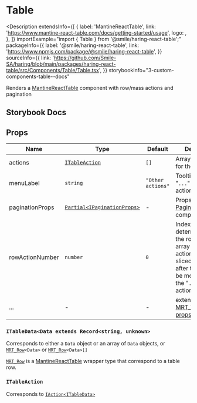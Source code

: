 
# Table

<Description
  extendsInfo={[
    {
      label: 'MantineReactTable',
      link: 'https://www.mantine-react-table.com/docs/getting-started/usage',
      logo: <MantineReactTableLogo />,
    },
  ]}
  importExample="import { Table } from '@smile/haring-react-table';"
  packageInfo={{
    label: '@smile/haring-react-table',
    link: 'https://www.npmjs.com/package/@smile/haring-react-table',
  }}
  sourceInfo={{
    link: 'https://github.com/Smile-SA/haring/blob/main/packages/haring-react-table/src/Components/Table/Table.tsx',
  }}
  storybookInfo="3-custom-components-table--docs"
>
  Renders a
  [MantineReactTable](https://www.mantine-react-table.com/docs/getting-started/usage)
  component with row/mass actions and pagination
</Description>

## Storybook Docs

<StorybookEmbed storyId="3-custom-components-table--docs" height="16640" />

## Props

| Name            | Type                                                                       | Default           | Description                                                                                                                                                           |
| --------------- | -------------------------------------------------------------------------- | ----------------- | --------------------------------------------------------------------------------------------------------------------------------------------------------------------- |
| actions         | [`ITableAction`](#itableaction)                                            | `[]`              | Array of [`IAction`](../shared-types/actions#iactiont)s for the table                                                                                                 |
| menuLabel       | `string`                                                                   | `"Other actions"` | Tooltip label of the "`...`" extra actions menu                                                                                                                       |
| paginationProps | [`Partial<IPaginationProps>`](../haring-react/components/pagination#props) | -                 | Props of [Pagination](../haring-react/components/pagination#props) component                                                                                          |
| rowActionNumber | `number`                                                                   | `0`               | Index that determines where the row `actions` array in the actions column is sliced, all actions after this index will be moved inside the "`...`" extra actions menu |
| ...             | -                                                                          | -                 | extends [MRT_TableOptions props](https://www.mantine-react-table.com/docs/api/table-options)                                                                          |

### `ITableData<Data extends Record<string, unknown>`

Corresponds to either a `Data` object or an array of `Data` objects, or [`MRT_Row`](https://www.mantine-react-table.com/docs/guides/customize-components#mantine-props-and-types)`<Data>` or [`MRT_Row`](https://www.mantine-react-table.com/docs/guides/customize-components#mantine-props-and-types)`<Data>[]`

[`MRT_Row`](https://www.mantine-react-table.com/docs/guides/customize-components#mantine-props-and-types) is a [MantineReactTable](https://www.mantine-react-table.com/docs/getting-started/usage) wrapper type that correspond to a table row.

### `ITableAction`

Corresponds to [`IAction`](../shared-types/actions#iactiont)[`<ITableData>`](#itabledata)
